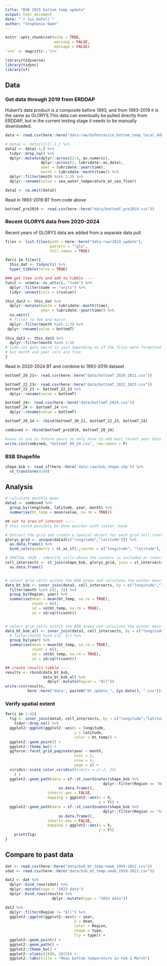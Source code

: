 ```yaml
---
title: "BSB 2025 bottom temp update"
output: html_document
date: "`r Sys.Date()`"
author: "Stephanie Owen"
---
```


```r
knitr::opts_chunk$set(echo = TRUE,
                      warning = FALSE,
                      message = FALSE)
`%>%` <- magrittr::`%>%`

library(tidyverse)
library(tidync)
library(sf)

```

## Data

### Get data through 2019 from ERDDAP
Hubert's data product is a composite before 1993, and from 1993-2019 it is the same as GLORYS.This data can eventually be pulled directly from ERDDAP, but in the current testing stage it needs to be manually downloaded. 
```r

data <- read.csv(here::here("data-raw/duPontavice_bottom_temp_local_4d04_943c_b2ef.csv"))

# data2 <- data[[2]][-1,] %>%
data2 <- data[-1,] %>%
  tidyr::drop_na() %>%
  dplyr::mutate(dplyr::across(2:4, as.numeric),
                dplyr::across(1, lubridate::as_date),
                year = lubridate::year(time),
                month = lubridate::month(time)) %>%
  dplyr::filter(month %in% 2:3) %>%
  dplyr::rename(value = sea_water_temperature_at_sea_floor)

data2 <- na.omit(data2)

```

Read in 1993-2019 BT from code above
```r
bottomT_pre2019 <- read.csv(here::here("data/bottomT_pre2019.csv"))
```

### Recent GLORYS data from 2020-2024
Recent years of GLORYS data are added from a separate data pull. 


```r
files <- list.files(path = here::here("data-raw/2024_update"), 
                    pattern = "^glo",
                    full.names = TRUE)
```


```r
for(i in files){
  this_dat <- tidync(i) %>%
  hyper_tibble(force = TRUE)

### get time info and add to tibble ----
tunit <- ncmeta::nc_atts(i, "time") %>%
  dplyr::filter(name == "units") %>%
  tidyr::unnest(cols = c(value)) 

this_dat2 <- this_dat %>%
  dplyr::mutate(month = lubridate::month(time),
                year = lubridate::year(time)) %>%
  na.omit()
  # filter to feb and march
  dplyr::filter(month %in% 2:3) %>%
 dplyr::rename(value = bottomT)
  
this_dat2 <- this_dat2 %>%
  dplyr::filter(month %in% 2:3)
# time col gets weird in join depending on if the files were formatted the same
# but month and year cols are fine
}
```

Read in 2020-2024 BT and combine to 1993-2019 dataset
```r
bottomT_20_21<- read.csv(here::here("data/bottomT_2020_2021.csv"))

bottomT_22_23<- read.csv(here::here("data/bottomT_2022_2023.csv"))
bottomT_22_23 <- bottomT_22_23 %>%
  dplyr::rename(value = bottomT)

bottomT_24<- read.csv(here::here("data/bottomT_2024.csv"))
bottomT_24 <- bottomT_24 %>%
  dplyr::rename(value = bottomT)

bottomT_20_24 <- rbind(bottomT_20_21, bottomT_22_23, bottomT_24)

combined <- rbind(bottomT_pre2019, bottomT_20_24)

#save to use in future years so only have to add most recent year data
write.csv(combined, "bottomT_89_24.csv", row.names = F)
```

### BSB Shapefile
```r

shape_bsb <- read_sf(here::here('data-raw/bsb_shape.shp')) %>%
  st_transform(4140)
```

## Analysis

```r
# calculate monthly mean
data3 <- combined %>%
  group_by(longitude, latitude, year, month) %>%
  summarise(bt_temp = mean(value, na.rm = TRUE))

## cut to area of interest ----
# this could possibly be done quicker with raster::mask

# Extract the grid and create a spatial object for each grid cell (center of the grid cell)
glorys_grid <- unique(data3[c("longitude","latitude")]) %>%
  as.data.frame() %>%
  bind_cols(geometry = st_as_sf(.,coords = c("longitude", "latitude"), crs = st_crs(shape_bsb)),.)

# SPATIAL JOIN - identify cells whose the centers is included or intersect the BSB area
cell_intersects <- st_join(shape_bsb, glorys_grid, join = st_intersects) %>%
  as.data.frame()


# select grid cells within the BSB areas and calculate the winter mean for each area
data_bt_bsb <- inner_join(data3, cell_intersects, by = c("longitude","latitude")) %>%
  filter(month %in% c(2, 3)) %>%
  group_by(Region, year) %>%
  summarise(mean = mean(bt_temp, na.rm = TRUE),
            count = n(),
            sd = sd(bt_temp, na.rm = TRUE),
            se = sd/sqrt(count))


# select grid cells within the BSB areas and calculate the winter mean for entire area
data_bt_bsb_all <- inner_join(data3, cell_intersects, by = c("longitude","latitude")) %>%
  # filter(month %in% c(2, 3)) %>%
  group_by(year) %>%
  summarise(mean = mean(bt_temp, na.rm = TRUE),
            count = n(),
            sd = sd(bt_temp, na.rm = TRUE),
            se = sd/sqrt(count))

## create results tibble ----
results <- rbind(data_bt_bsb,
                 data_bt_bsb_all %>%
                   dplyr::mutate(Region = "All"))
write.csv(results,
          here::here("data", paste0("bt_update_", Sys.Date(), ".csv")))
```

### Verify spatial extent
```r
for(i in 1:9){
  fig <- inner_join(data3, cell_intersects, by = c("longitude","latitude")) %>%
    tidyr::drop_na() %>%
  ggplot2::ggplot(ggplot2::aes(x = longitude,
                               y = latitude,
                               color = bt_temp)) +
  ggplot2::geom_point() +
  ggplot2::theme_bw() +
  ggforce::facet_grid_paginate(year ~ month,
                               ncol = 2,
                               nrow = 4,
                               page = i) +
  viridis::scale_color_viridis(#limits = c(-2, 24)
    ) +
  ggplot2::geom_path(data = sf::st_coordinates(shape_bsb %>% 
                                            dplyr::filter(Region == "North")) %>%
                        as.data.frame(),
                   inherit.aes = FALSE,
                   mapping = ggplot2::aes(x = X,
                                          y = Y)) +
  ggplot2::geom_path(data = sf::st_coordinates(shape_bsb %>% 
                                            dplyr::filter(Region == "South")) %>%
                        as.data.frame(),
                   inherit.aes = FALSE,
                   mapping = ggplot2::aes(x = X,
                                          y = Y))
    print(fig)
}
```

## Compare to past data
```r
dat <- read.csv(here::here("data/bsb_bt_temp-nmab_1959-2022.csv"))
sdat <- read.csv(here::here("data/bsb_bt_temp-smab_1959-2022.csv"))

dat2 <- dat %>%
  dplyr::bind_rows(sdat) %>%
  dplyr::mutate(type = "2023 data") 
  dplyr::bind_rows(results %>%
                     dplyr::mutate(type = "2024 data"))

dat2 %>%
  dplyr::filter(Region != "All") %>%
  ggplot2::ggplot(ggplot2::aes(x = year,
                               y = mean,
                               color = Region,
                               shape = type,
                               lty = type)) +
  ggplot2::geom_point() +
  ggplot2::geom_path() + 
  ggplot2::theme_bw() +
  ggplot2::xlim(c(1989, 2023)) +
  ggplot2::labs(title = "Mean bottom temperature in Feb & March")
```

